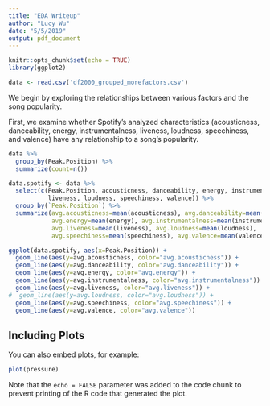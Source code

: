 ```yaml
---
title: "EDA Writeup"
author: "Lucy Wu"
date: "5/5/2019"
output: pdf_document
---
```


```r
knitr::opts_chunk$set(echo = TRUE)
library(ggplot2)

data <- read.csv('df2000_grouped_morefactors.csv')
```


We begin by exploring the relationships between various factors and the song popularity.

First, we examine whether Spotify's analyzed characteristics (acousticness, danceability, energy, instrumentalness, liveness, loudness, speechiness, and valence) have any relationship to a song's popularity.

```r
data %>%
  group_by(Peak.Position) %>%
  summarize(count=n())
```


```r
data.spotify <- data %>%
  select(c(Peak.Position, acousticness, danceability, energy, instrumentalness, 
           liveness, loudness, speechiness, valence)) %>%
  group_by(`Peak.Position`) %>%
  summarize(avg.acousticness=mean(acousticness), avg.danceability=mean(danceability), 
            avg.energy=mean(energy), avg.instrumentalness=mean(instrumentalness),
            avg.liveness=mean(liveness), avg.loudness=mean(loudness),
            avg.speechiness=mean(speechiness), avg.valence=mean(valence))

ggplot(data.spotify, aes(x=Peak.Position)) + 
  geom_line(aes(y=avg.acousticness, color="avg.acousticness")) + 
  geom_line(aes(y=avg.danceability, color="avg.danceability")) + 
  geom_line(aes(y=avg.energy, color="avg.energy")) + 
  geom_line(aes(y=avg.instrumentalness, color="avg.instrumentalness")) + 
  geom_line(aes(y=avg.liveness, color="avg.liveness")) + 
#  geom_line(aes(y=avg.loudness, color="avg.loudness")) + 
  geom_line(aes(y=avg.speechiness, color="avg.speechiness")) + 
  geom_line(aes(y=avg.valence, color="avg.valence"))
```

## Including Plots

You can also embed plots, for example:

```r
plot(pressure)
```

Note that the `echo = FALSE` parameter was added to the code chunk to prevent printing of the R code that generated the plot.
